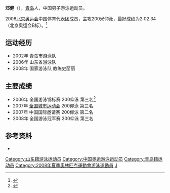 {{noteTA|G1=Aquatics}}
{{Infobox Swimmer
| swimmername = 邓健
| image =
| imagesize =
| caption =
| fullname = 邓健
| nicknames =
| nationality = {{PRC}}
| strokes = 仰泳
| club = 山东省游泳队
| collegeteam =
| birth_date = {{birth date and age|1989|10|19}}
| birth_place = [[青岛|青岛]]
| deathdate =
| deathplace =
| height = 183 cm
| weight = 75 kg
}}

'''邓健'''（{{bd|1989年|10月19日|}}），[[青岛|青岛]]人，中国男子游泳运动员。

2008[[2008年夏季奥林匹克运动会|北京奥运会]]中国体育代表团成员，主攻200米仰泳，最好成绩为2:02.34（北京奥运会B标）。<ref>{{cite news |title=邓健：“90后”青岛小伙亮相水立方 |url=http://zt.qingdaomedia.com/system/2008/08/14/010002147.shtml |work=青岛传媒网 |date=2008-08-14 |accessdate=2009-08-12 }}{{dead link|date=2018年4月 |bot=InternetArchiveBot |fix-attempted=yes }}</ref>

== 运动经历 ==

* 2002年 青岛市游泳队
* 2006年 山东省游泳队
* 2008年 国家游泳队 教练史丽丽

== 主要成绩 ==

* 2006年 全国游泳锦标赛 200仰泳 第三名<ref>{{cite news |title=走进奥运家庭：游泳男孩邓健 |url=http://news.qingdaomedia.com/content_tv.asp?id=137013 |work=青岛传媒网 |date=2008-08-01 |accessdate=2009-08-12 }}</ref>
* 2007年 [[中华人民共和国城市运动会|全国城市运动会]] 200仰泳 第三名
* 2007年 中国国际邀请赛 200仰泳 第二名
* 2008年 全国游泳冠军赛 200仰泳 第三名

== 参考资料 ==

<div class="references-small">
<references/>

* {{cite web |url=http://2008teamchina.olympic.cn/index.php/personview/persons/5526 |title=2008北京奥运会中国体育代表团成员名录 |accessdate=2009-08-12 |publisher=[[中国奥委会|中国奥委会]] |archive-url=https://web.archive.org/web/20090805104031/http://2008teamchina.olympic.cn/index.php/personview/persons/5526 |archive-date=2009-08-05 |dead-url=yes }}

</div>

{{2008 China Olympic Swimming Team}}

{{DEFAULTSORT:D}}
[[Category:山东籍游泳运动员|Category:山东籍游泳运动员]]
[[Category:中国奥运游泳运动员|Category:中国奥运游泳运动员]]
[[Category:青岛籍运动员|Category:青岛籍运动员]]
[[Category:2008年夏季奧林匹克運動會游泳運動員|Category:2008年夏季奧林匹克運動會游泳運動員]]
[[Category:邓姓|J]]

{{游泳人物小作品}}